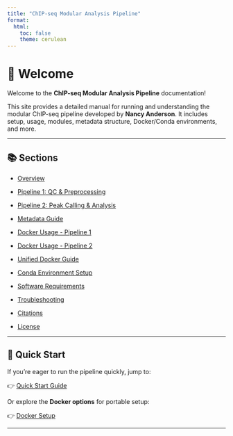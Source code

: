 ```yaml
---
title: "ChIP-seq Modular Analysis Pipeline"
format:
  html:
    toc: false
    theme: cerulean
---
```


# 🧬 Welcome

Welcome to the **ChIP-seq Modular Analysis Pipeline** documentation!

This site provides a detailed manual for running and understanding the modular ChIP-seq pipeline developed by **Nancy Anderson**. It includes setup, usage, modules, metadata structure, Docker/Conda environments, and more.

---

## 📚 Sections

- [Overview](overview.qmd)

- [Pipeline 1: QC & Preprocessing](pipeline1.qmd)

- [Pipeline 2: Peak Calling & Analysis](pipeline2.qmd)

- [Metadata Guide](mapping.qmd)

- [Docker Usage - Pipeline 1](docker_pipeline1.qmd)

- [Docker Usage - Pipeline 2](docker_pipeline2.qmd)

- [Unified Docker Guide](docker_guide.qmd)

- [Conda Environment Setup](Conda.qmd)

- [Software Requirements](software.qmd)

- [Troubleshooting](troubleshooting.qmd)

- [Citations](citations.qmd)

- [License](license.qmd)

---

## 🧪 Quick Start

If you're eager to run the pipeline quickly, jump to:

👉 [Quick Start Guide](overview.qmd#quick-start---requirements)

Or explore the **Docker options** for portable setup:

👉 [Docker Setup](docker_guide.qmd)

---


